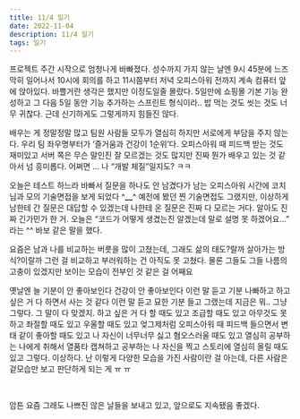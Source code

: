 ```yaml
---
title: 11/4 일기
date: 2022-11-04
description: 11/4 일기
tags: 일기
---
```


프로젝트 주간 시작으로 엄청나게 바빠졌다. 성수까지 가지 않는 날엔 9시 45분에 느즈막히 일어나서 10시에 회의를 하고 11시쯤부터 저녁 오피스아워 전까지 계속 컴퓨터 앞에 앉아있다. 바쁠거란 생각은 했지만 이정도일줄 몰랐다. 5일만에 쇼핑몰 기본 기능 완성하고 그 다음 5일 동안 기능 추가하는 스프린트 형식이라.. 밥 먹는 것도 씻는 것도 너무 귀찮다. 근데 신기하게도 그렇게까지 힘들진 않다.

배우는 게 정말정말 많고 팀원 사람들 모두가 열심히 하지만 서로에게 부담을 주지 않는다. 우리 팀 좌우명부터가 ‘즐거움과 건강이 1순위’다. 오피스아워 때 피드백 받는 것도 재미있고 서버 쪽은 무슨 말인진 잘 모르겠는 것도 많지만 진짜 뭔가 배우고 있는 것 같아서 넘 흥미롭다. 어쩌면 ... 나 “개발 체질”일지도? ㅋㅋ

오늘은 테스트 하느라 바빠서 질문을 하나도 안 남겼다가 남는 오피스아워 시간에 코치님과 모의 기술면접을 보게 되었다 ^**\_\_**^ 예전에 봤던 찐 기술면접도 그랬지만, 이상하게 남한테 간 질문은 대답할 수 있겠는데 나한테 온 질문은 진짜 다 모르는 거다. 알아도 진짜 긴가민가 한 거. 오늘은 “코드가 어떻게 생겼는진 알겠는데 말로 설명 못 하겠어요...” 라는 ^^ 바보 같은 말을 했다.

요즘은 남과 나를 비교하는 버릇을 많이 고쳤는데, 그래도 삶의 태도?랄까 살아가는 방식?이랄까 그런 걸 비교하고 부러워하는 건 아직도 못 고쳤다. 물론 그들도 그들 나름의 고충이 있겠지만 보이는 모습이 전부인 것 같은 걸 어째요

옛날엔 늘 기분이 안 좋아보인다 건강이 안 좋아보인다 이런 말 듣고 기분 나빠하고 하고 싶은 거 다 하면서 사는 것 같다 이런 말 듣고 묘한 기분 들고 그랬는데 지금은 뭐.. 그냥 그렇다. 그 말이 다 맞겠지. 하고 싶은 거 다 할 때도 있고 조급할 때도 있고 아무것도 못하고 좌절할 때도 있고 우울할 때도 있고 엊그제처럼 오피스아워 때 피드백 들으면서 변태 같이 좋아할 때도 있고 나 자신이 너무너무 싫고 혐오스러울 때도 있고 열심히 공부하는 나에게 취해서 열품타 캡쳐하고 공부하는 나 자신을 찍고 스토리에 열심히 올릴 때도 있고 그렇다. 이상하다. 난 이렇게 다양한 모습을 가진 사람이란 걸 아는데, 다른 사람은 겉모습만 보고 판단하게 되는 게 ㅠ ㅠ

​

암튼 요즘 그래도 나쁘진 않은 날들을 보내고 있고, 앞으로도 지속됐음 좋겠다.
